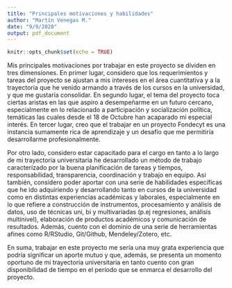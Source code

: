```yaml
---
title: "Principales motivaciones y habilidades"
author: "Martín Venegas M."
date: "9/9/2020"
output: pdf_document
---
```


```r
knitr::opts_chunk$set(echo = TRUE)
```

Mis principales motivaciones por trabajar en este proyecto se dividen en tres dimensiones. En primer lugar, considero que los requerimientos y tareas del proyecto se ajustan a mis intereses en el área cuantitativa y a la trayectoria que he venido armando a través de los cursos en la universidad, y que me gustaría consolidar. En segundo lugar, el tema del proyecto toca ciertas aristas en las que aspiro a desempeñarme en un futuro cercano, especialmente en lo relacionado a participación y socialización política, temáticas las cuales desde el 18 de Octubre han acaparado mi especial interés. En tercer lugar, creo que el trabajar en un proyecto Fondecyt es una instancia sumamente rica de aprendizaje y un desafío que me permitiría desarrollarme profesionalmente.

Por otro lado, considero estar capacitado para el cargo en tanto a lo largo de mi trayectoria universitaria he desarrollado un método de trabajo caracterizado por la buena planificación de tareas y tiempos, responsabilidad, transparencia, coordinación y trabajo en equipo. Así también, considero poder aportar con una serie de habilidades específicas que he ido adquiriendo y desarrollando tanto en cursos de la universidad como en distintas experiencias académicas y laborales, especialmente en lo que refiere a construcción de instrumentos, procesamiento y análisis de datos, uso de técnicas uni, bi y multivariadas (p.ej regresiones, análisis multinivel), elaboración de productos académicos y comunicación de resultados. Además, cuento con el dominio de una serie de herramientas afines como R/RStudio, Git/Github, Mendeley/Zotero, etc.

En suma, trabajar en este proyecto me sería una muy grata experiencia que podría significar un aporte mutuo y que, además, se presenta un momento oportuno de mi trayectoria universitaria en tanto cuento con gran disponibilidad de tiempo en el período que se enmarca el desarrollo del proyecto.
